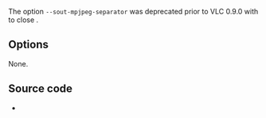 {{Module|name=mpjpeg|type=Muxer|first_version=0.8.0|description=[[MPJPEG|Multipart JPEG]] muxer|sc=mpjpeg}}

The option <code>--sout-mpjpeg-separator</code> was deprecated prior to VLC 0.9.0 with {{Commitdiff|fc16feb13f52733cfe8c1b1219b519158a4c19c3|l=this commitdiff}} to close {{Bug|1188}}.

== Options ==
None.

== Source code ==
* {{VLCSourceFile|modules/mux/mpjpeg.c}}

{{Documentation footer}}